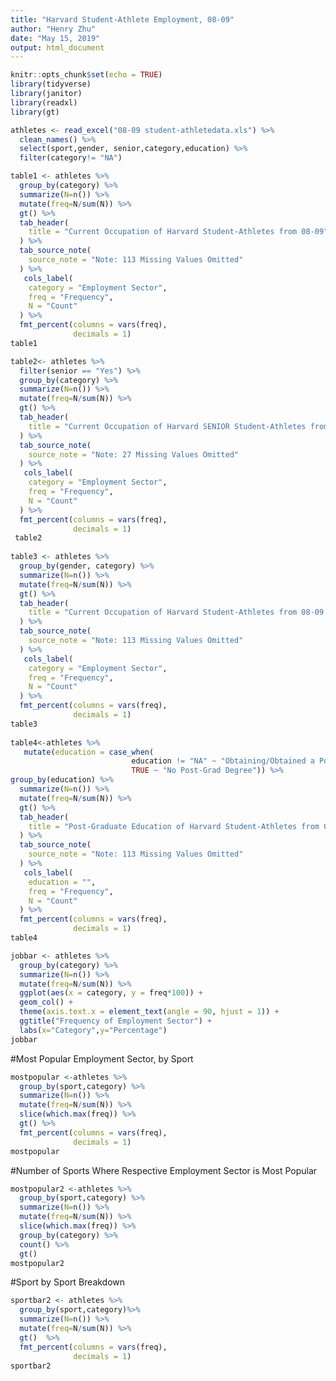 ```yaml
---
title: "Harvard Student-Athlete Employment, 08-09"
author: "Henry Zhu"
date: "May 15, 2019"
output: html_document
---
```


```r
knitr::opts_chunk$set(echo = TRUE)
library(tidyverse)
library(janitor)
library(readxl)
library(gt)
```
```r
athletes <- read_excel("08-09 student-athletedata.xls") %>%
  clean_names() %>%
  select(sport,gender, senior,category,education) %>%
  filter(category!= "NA")

table1 <- athletes %>%
  group_by(category) %>%
  summarize(N=n()) %>%
  mutate(freq=N/sum(N)) %>%
  gt() %>%
  tab_header(
    title = "Current Occupation of Harvard Student-Athletes from 08-09"
  ) %>%  
  tab_source_note(
    source_note = "Note: 113 Missing Values Omitted"
  ) %>% 
   cols_label(
    category = "Employment Sector",
    freq = "Frequency",
    N = "Count"
  ) %>%
  fmt_percent(columns = vars(freq),
              decimals = 1)
table1

table2<- athletes %>%
  filter(senior == "Yes") %>%
  group_by(category) %>%
  summarize(N=n()) %>%
  mutate(freq=N/sum(N)) %>%
  gt() %>%
  tab_header(
    title = "Current Occupation of Harvard SENIOR Student-Athletes from 08-09"
  ) %>%  
  tab_source_note(
    source_note = "Note: 27 Missing Values Omitted"
  ) %>% 
   cols_label(
    category = "Employment Sector",
    freq = "Frequency",
    N = "Count"
  ) %>%
  fmt_percent(columns = vars(freq),
              decimals = 1)
 table2 
 
table3 <- athletes %>%
  group_by(gender, category) %>%
  summarize(N=n()) %>%
  mutate(freq=N/sum(N)) %>%
  gt() %>%
  tab_header(
    title = "Current Occupation of Harvard Student-Athletes from 08-09 by GENDER"
  ) %>%  
  tab_source_note(
    source_note = "Note: 113 Missing Values Omitted"
  ) %>% 
   cols_label(
    category = "Employment Sector",
    freq = "Frequency",
    N = "Count"
  ) %>%
  fmt_percent(columns = vars(freq),
              decimals = 1)
table3
  
table4<-athletes %>%
   mutate(education = case_when(
                           education != "NA" ~ "Obtaining/Obtained a Post-Grad Degree",
                           TRUE ~ "No Post-Grad Degree")) %>%
group_by(education) %>%
  summarize(N=n()) %>%
  mutate(freq=N/sum(N)) %>%
  gt() %>%
  tab_header(
    title = "Post-Graduate Education of Harvard Student-Athletes from 08-09"
  ) %>%  
  tab_source_note(
    source_note = "Note: 113 Missing Values Omitted"
  ) %>% 
   cols_label(
    education = "",
    freq = "Frequency",
    N = "Count"
  ) %>%
  fmt_percent(columns = vars(freq),
              decimals = 1)
table4

jobbar <- athletes %>%
  group_by(category) %>%
  summarize(N=n()) %>%
  mutate(freq=N/sum(N)) %>%
  ggplot(aes(x = category, y = freq*100)) +
  geom_col() +
  theme(axis.text.x = element_text(angle = 90, hjust = 1)) +
  ggtitle("Frequency of Employment Sector") +
  labs(x="Category",y="Percentage") 
jobbar
```

#Most Popular Employment Sector, by Sport
```r
mostpopular <-athletes %>%
  group_by(sport,category) %>%
  summarize(N=n()) %>%
  mutate(freq=N/sum(N)) %>%
  slice(which.max(freq)) %>%
  gt() %>%
  fmt_percent(columns = vars(freq),
              decimals = 1) 
mostpopular
```

#Number of Sports Where Respective Employment Sector is Most Popular
```r
mostpopular2 <-athletes %>%
  group_by(sport,category) %>%
  summarize(N=n()) %>%
  mutate(freq=N/sum(N)) %>%
  slice(which.max(freq)) %>%
  group_by(category) %>%
  count() %>%
  gt() 
mostpopular2
```

#Sport by Sport Breakdown
```r
sportbar2 <- athletes %>%
  group_by(sport,category)%>%
  summarize(N=n()) %>%
  mutate(freq=N/sum(N)) %>%
  gt()  %>%
  fmt_percent(columns = vars(freq),
              decimals = 1) 
sportbar2
```